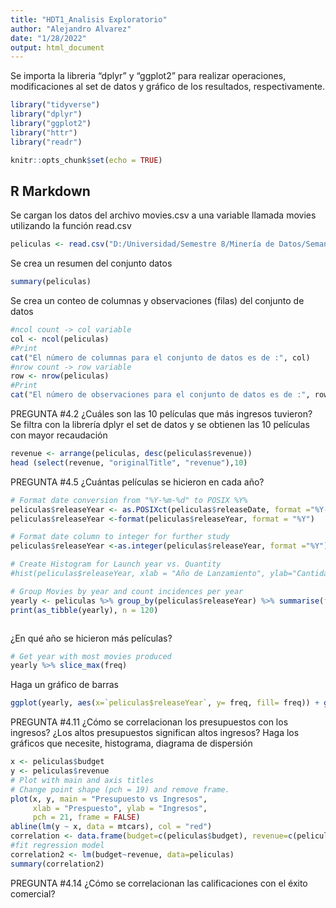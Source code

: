 ---
title: "HDT1_Analisis Exploratorio"
author: "Alejandro Alvarez"
date: "1/28/2022"
output: html_document
---
Se importa la libreria "dplyr" y "ggplot2" para realizar operaciones, modificaciones al set de datos y gráfico de los resultados, respectivamente.
```{r}
library("tidyverse")
library("dplyr")
library("ggplot2")
library("httr")
library("readr")
```

```{r setup, include=FALSE}

knitr::opts_chunk$set(echo = TRUE)
```

## R Markdown
Se cargan los datos del archivo movies.csv a una variable llamada movies utilizando la función read.csv
```{r}
peliculas <- read.csv("D:/Universidad/Semestre 8/Minería de Datos/Semana 03/movies.csv", stringsAsFactors = F)
```

Se crea un resumen del conjunto datos 
```{r}
summary(peliculas)
```

Se crea un conteo de columnas y observaciones (filas) del conjunto de datos
```{r}
#ncol count -> col variable
col <- ncol(peliculas)
#Print
cat("El número de columnas para el conjunto de datos es de :", col)
#nrow count -> row variable
row <- nrow(peliculas)
#Print
cat("El número de observaciones para el conjunto de datos es de :", row)

```

PREGUNTA #4.2
¿Cuáles son las 10 películas que más ingresos tuvieron?\n
Se filtra con la librería dplyr el set de datos y se obtienen las 10 películas con mayor recaudación
```{r}
revenue <- arrange(peliculas, desc(peliculas$revenue))
head (select(revenue, "originalTitle", "revenue"),10)
```

PREGUNTA #4.5
¿Cuántas películas se hicieron en cada año? 
```{r}
# Format date conversion from "%Y-%m-%d" to POSIX %Y%
peliculas$releaseYear <- as.POSIXct(peliculas$releaseDate, format ="%Y-%m-%d")
peliculas$releaseYear <-format(peliculas$releaseYear, format = "%Y")

# Format date column to integer for further study
peliculas$releaseYear <-as.integer(peliculas$releaseYear, format ="%Y")

# Create Histogram for Launch year vs. Quantity
#hist(peliculas$releaseYear, xlab = "Año de Lanzamiento", ylab="Cantidad",col="yellow",border="blue", xlim =c(1902,2022), ylim =c(0,1200), breaks = 50)

# Group Movies by year and count incidences per year
yearly <- peliculas %>% group_by(peliculas$releaseYear) %>% summarise(freq=n()) %>% ungroup()
print(as_tibble(yearly), n = 120)



```

¿En qué año se hicieron más películas?
```{r}
# Get year with most movies produced
yearly %>% slice_max(freq)
```

Haga un gráfico de barras
```{r}
ggplot(yearly, aes(x=`peliculas$releaseYear`, y= freq, fill= freq)) + geom_col(position ="dodge")
```

PREGUNTA #4.11
¿Cómo se correlacionan los presupuestos con los ingresos? ¿Los altos presupuestos significan altos ingresos? Haga los gráficos que necesite, histograma, diagrama de dispersión
```{r}
x <- peliculas$budget
y <- peliculas$revenue
# Plot with main and axis titles
# Change point shape (pch = 19) and remove frame.
plot(x, y, main = "Presupuesto vs Ingresos",
     xlab = "Prespuesto", ylab = "Ingresos",
     pch = 21, frame = FALSE)
abline(lm(y ~ x, data = mtcars), col = "red")
correlation <- data.frame(budget=c(peliculas$budget), revenue=c(peliculas$revenue))
#fit regression model
correlation2 <- lm(budget~revenue, data=peliculas)
summary(correlation2)


```

PREGUNTA #4.14
¿Cómo se correlacionan las calificaciones con el éxito comercial?
```{r}

```

